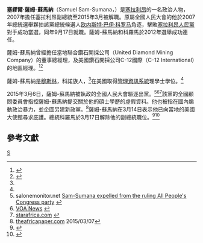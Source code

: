 '''塞繆爾·薩姆-蘇馬納'''（Samuel Sam-Sumana，{{bd|1962年|4月7日|||catIdx=S}}）是[[塞拉利昂|塞拉利昂]]的一名政治人物，2007年擔任塞拉利昂副總統至2015年3月被解職。原屬全國人民大會的他於2007年總統選舉夥拍該黨總統候選人[[欧内斯特·巴伊·科罗马|欧内斯特·巴伊·科罗马]]角逐，擊敗[[塞拉利昂人民黨|塞拉利昂人民黨]]對手成功當選，同年9月17日就職。薩姆-蘇馬納和科羅馬於2012年選舉成功連任。

薩姆-蘇馬納曾經擔任當地聯合鑽石開採公司（United Diamond Mining Company）的董事總經理，及美國鑽石開採公司C-12國際（C-12 International）的地區經理。<ref name=statehouse>{{Cite web |url=http://www.statehouse.gov.sl/index.php/the-vice-president |title=存档副本 |access-date=2015-03-15 |archive-date=2017-10-07 |archive-url=https://web.archive.org/web/20171007110940/http://www.statehouse.gov.sl/index.php/the-vice-president |dead-url=no }}</ref><ref name=standardtimespress>{{Cite web |url=http://standardtimespress.org/?p=1202 |title=存档副本 |accessdate=2015-03-15 |archive-date=2013-07-17 |archive-url=https://archive.is/20130717085549/http://standardtimespress.org/?p=1202 |dead-url=no }}</ref>

薩姆-蘇馬納是[[穆斯林|穆斯林]]，科諾族人，<ref name=standardtimespress/>在美國取得[[管理資訊系統|管理資訊系統]]理學士學位。<ref name=statehouse/>

2015年3月6日，薩姆-蘇馬納被執政的全國人民大會驅逐出黨。<ref>salonemonitor.net [http://www.salonemonitor.net/vice-president-sam-sumana-expelled-from-the-ruling-apc-party/ Sam-Sumana expelled from the ruling All People's Congress party] {{webarchive|url=https://web.archive.org/web/20150317004757/http://www.salonemonitor.net/vice-president-sam-sumana-expelled-from-the-ruling-apc-party/ |date=2015-03-17 }}</ref><ref>[http://www.voanews.com/content/sierra-leone-ruling-party-expels-vice-president-sam-sumana/2671404.html VOA News] {{webarchive|url=https://web.archive.org/web/20150308060037/http://www.voanews.com/content/sierra-leone-ruling-party-expels-vice-president-sam-sumana/2671404.html |date=2015-03-08 }}</ref><ref>[http://en.starafrica.com/news/sleones-ruling-party-expels-vice-president.html starafrica.com] {{webarchive|url=https://web.archive.org/web/20150402121211/http://en.starafrica.com/news/sleones-ruling-party-expels-vice-president.html |date=2015-04-02 }}</ref>該黨的全國顧問委員會指控薩姆-蘇馬納提交關於他的碩士學歷的虛假資料。他也被指在國內煽動政治暴力，並企圖另建新政黨。<ref>[http://theafricapaper.com/2015/03/07/sierra-leones-ruling-party-expels-self-quarantined-vp/ theafricapaper.com] {{Wayback|url=http://theafricapaper.com/2015/03/07/sierra-leones-ruling-party-expels-self-quarantined-vp/ |date=20220127074931 }} 2015/03/07</ref>薩姆-蘇馬納在3月14日表示他已向當地的美國大使館尋求庇護。總統科羅馬於3月17日解除他的副總統職位。<ref>{{Cite web |url=http://www.statehouse.gov.sl/index.php/press-release/1189-sierra-leone-government-office-of-the-president-press-release |title=SIERRA LEONE GOVERNMENT Office of the President PRESS RELEASE |publisher=Office of the President, Sierra Leone Government |date=2015-03-17 |accessdate=2015-03-19 |deadurl=yes |archiveurl=https://web.archive.org/web/20150321030551/http://www.statehouse.gov.sl/index.php/press-release/1189-sierra-leone-government-office-of-the-president-press-release |archivedate=2015-03-21 }}</ref><ref>{{Cite news |url=http://www.bbc.co.uk/news/world-africa-31941025 |title=Sierra Leone VP Samuel Sam-Sumana sacked |work=BBC News |date=2015-03-18 |accessdate=2015-03-18 |archive-date=2020-12-02 |archive-url=https://web.archive.org/web/20201202181801/https://www.bbc.co.uk/news/world-africa-31941025 |dead-url=no }}</ref>

==參考文獻==
{{Reflist}}

[[Category:塞拉利昂政治人物|S]]